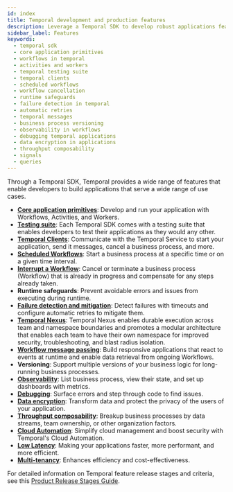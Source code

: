 ```yaml
---
id: index
title: Temporal development and production features
description: Leverage a Temporal SDK to develop robust applications featuring Workflows, Activities, Workers, testing suites, Temporal Clients, Scheduled Workflows, and advanced observability tools.
sidebar_label: Features
keywords:
  - temporal sdk
  - core application primitives
  - workflows in temporal
  - activities and workers
  - temporal testing suite
  - temporal clients
  - scheduled workflows
  - workflow cancellation
  - runtime safeguards
  - failure detection in temporal
  - automatic retries
  - temporal messages
  - business process versioning
  - observability in workflows
  - debugging temporal applications
  - data encryption in applications
  - throughput composability
  - signals
  - queries
---
```


Through a Temporal SDK, Temporal provides a wide range of features that enable developers to build applications that serve a wide range of use cases.

- **[Core application primitives](/evaluate/development-production-features/core-application)**: Develop and run your application with Workflows, Activities, and Workers.
- **[Testing suite](/evaluate/development-production-features/testing-suite)**: Each Temporal SDK comes with a testing suite that enables developers to test their applications as they would any other.
- **[Temporal Clients](/evaluate/development-production-features/temporal-client)**: Communicate with the Temporal Service to start your application, send it messages, cancel a business process, and more.
- **[Scheduled Workflows](/evaluate/development-production-features/schedules)**: Start a business process at a specific time or on a given time interval.
- **[Interrupt a Workflow](/evaluate/development-production-features/interrupt-workflow)**: Cancel or terminate a business process (Workflow) that is already in progress and compensate for any steps already taken.
- **Runtime safeguards**: Prevent avoidable errors and issues from executing during runtime.
- **[Failure detection and mitigation](/evaluate/development-production-features/failure-detection)**: Detect failures with timeouts and configure automatic retries to mitigate them.
- **[Temporal Nexus](/nexus)**: Temporal Nexus enables durable execution across team and namespace boundaries and promotes a modular architecture that enables each team to have their own namespace for improved security, troubleshooting, and blast radius isolation.
- **[Workflow message passing](/evaluate/development-production-features/workflow-message-passing)**: Build responsive applications that react to events at runtime and enable data retrieval from ongoing Workflows.
- **Versioning**: Support multiple versions of your business logic for long-running business processes.
- **[Observability](/evaluate/development-production-features/observability)**: List business process, view their state, and set up dashboards with metrics.
- **[Debugging](/evaluate/development-production-features/debugging)**: Surface errors and step through code to find issues.
- **[Data encryption](/evaluate/development-production-features/data-encryption)**: Transform data and protect the privacy of the users of your application.
- **[Throughput composability](/evaluate/development-production-features/throughput-composability)**: Breakup business processes by data streams, team ownership, or other organization factors.
- **[Cloud Automation](/evaluate/development-production-features/cloud-automation)**: Simplify cloud management and boost security with Temporal's Cloud Automation.
- **[Low Latency](/evaluate/development-production-features/low-latency)**: Making your applications faster, more performant, and more efficient.
- **[Multi-tenancy](/evaluate/development-production-features/multi-tenancy)**: Enhances efficiency and cost-effectiveness.

For detailed information on Temporal feature release stages and criteria, see this [Product Release Stages Guide](/evaluate/development-production-features/release-stages).
